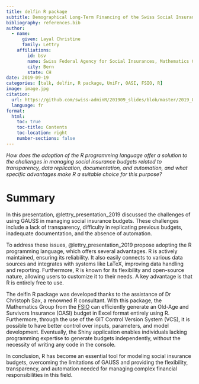 ```yaml
---
title: delfin R package
subtitle: Demographical Long-Term Financing of the Swiss Social Insurances
bibliography: references.bib
author:
  - name:
      given: Layal Christine
      family: Lettry
    affiliations:
        id: bsv
        name: Swiss Federal Agency for Social Insurances, Mathematics Group
        city: Bern
        state: CH
date: 2019-09-19
categories: [talk, delfin, R package, UniFr, OASI, FSIO, R]
image: image.jpg
citation: 
  url: https://github.com/swiss-adminR/201909_slides/blob/master/2019_09_19_plc_presentation_delfin.pdf
  language: fr
format:
  html:
    toc: true
    toc-title: Contents
    toc-location: right
    number-sections: false
---
```


*How does the adoption of the R programming language offer a solution to the challenges in managing social insurance budgets related to transparency, data replication, documentation, and automation, and what specific advantages make R a suitable choice for this purpose?*

# Summary

In this presentation, @lettry_presentation_2019 discussed the challenges of using GAUSS in managing social insurance budgets. These challenges include a lack of transparency, difficulty in replicating previous budgets, inadequate documentation, and the absence of automation.

To address these issues, @lettry_presentation_2019 propose adopting the R programming language, which offers several advantages. R is actively maintained, ensuring its reliability. It also easily connects to various data sources and integrates with systems like LaTeX, improving data handling and reporting. Furthermore, R is known for its flexibility and open-source nature, allowing users to customize it to their needs. A key advantage is that R is entirely free to use.

The delfin R package was developed thanks to the assistance of Dr Christoph Sax, a renowned R consultant. With this package, the Mathematics Group from the [FSIO](https://www.bsv.admin.ch/bsv/en/home.html) can efficiently generate an Old-Age and Survivors Insurance (OASI) budget in Excel format entirely using R. Furthermore, through the use of the GIT Control Version System (VCS), it is possible to have better control over inputs, parameters, and model development. Eventually, the Shiny application enables individuals lacking programming expertise to generate budgets independently, without the necessity of writing any code in the console.

In conclusion, R has become an essential tool for modeling social insurance budgets, overcoming the limitations of GAUSS and providing the flexibility, transparency, and automation needed for managing complex financial responsibilities in this field.
